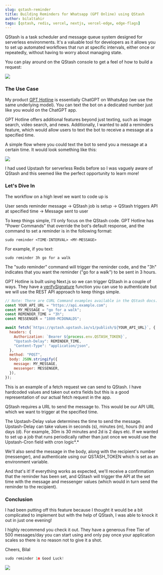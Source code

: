 ```yaml
---
slug: qstash-reminder
title: Building Reminders for Whatsapp (GPT Online) using QStash
author: bilaltahir
tags: [qstash, redis, vercel, nextjs, vercel-edge, edge-flags]
---
```


QStash is a task scheduler and message queue system designed for serverless environments. It's a valuable tool for developers as it allows you to set up automated workflows that run at specific intervals, either once or repeatedly, without having to worry about managing state.

You can play around on the QStash console to get a feel of how to build a request:

![](https://upstash.com/blog/qstash/rbuilder.png)

### The Use Case

My product [GPT Hotline](https://www.gpthotline.com/) is essentially ChatGPT on WhatsApp (we use the same underlying model). You can text the bot on a dedicated number just like you would on the ChatGPT app.

GPT Hotline offers additional features beyond just texting, such as image search, video search, and news. Additionally, I wanted to add a reminders feature, which would allow users to text the bot to receive a message at a specified time.

A simple flow where you could text the bot to send you a message at a certain time. It would look something like this:

![](https://cdn.hashnode.com/res/hashnode/image/upload/v1675305854860/b10907fb-761c-4025-96e1-915247c18368.png)

I had used Upstash for serverless Redis before so I was vaguely aware of QStash and this seemed like the perfect opportunity to learn more!

### Let's Dive In

The workflow on a high level we want to code up is

User sends reminder message -&gt; QStash job is setup -&gt; QStash triggers API at specified time -&gt; Message sent to user

To keep things simple, I'll only focus on the QStash code. GPT Hotline has "Power Commands" that override the bot's default response, and the command to set a reminder is in the following format:

```plaintext
sudo reminder <TIME-INTERVAL> <MY-MESSAGE>
```

For example, if you text:

```plaintext
sudo reminder 3h go for a walk
```

The "sudo reminder" command will trigger the reminder code, and the "3h" indicates that you want the reminder ("go for a walk") to be sent in 3 hours.

GPT Hotline is built using Next.js so we can trigger QStash in a couple of ways. They have a [verifySignature](https://console.upstash.com/qstash?tab=quickstarts) function you can use to authenticate but we will use the REST API approach to keep things simple.

```javascript
// Note: There are CURL Command examples available in the QStash docs.
const YOUR_API_URL = "https://api.example.com";
const MY_MESSAGE = "go for a walk";
const REMINDER_TIME = "3h";
const MESSENGER = "1800-MCDONALDS";

await fetch(`https://qstash.upstash.io/v1/publish/${YOUR_API_URL}`, {
  headers: {
    Authorization: `Bearer ${process.env.QSTASH_TOKEN}`,
    "Upstash-Delay": REMINDER_TIME,
    "Content-Type": "application/json",
  },
  method: "POST",
  body: JSON.stringify({
    message: MY_MESSAGE,
    messenger: MESSENGER,
  }),
});
```

This is an example of a fetch request we can send to QStash. I have hardcoded values and taken out extra fields but this is a good representation of our actual fetch request in the app.

QStash requires a URL to send the message to. This would be our API URL which we want to trigger at the specified time.

The Upstash-Delay value determines the time to send the message. Upstash-Delay can take values in seconds (s), minutes (m), hours (h) and days (d). For example, 30m is 30 minutes and 2d is 2 days etc. If we wanted to set up a job that runs periodically rather than just once we would use the Upstash-Cron field with cron logic*.*

We'll also send the message in the body, along with the recipient's number (messenger), and authenticate using our QSTASH_TOKEN which is set as an environment variable.

And that's it! If everything works as expected, we'll receive a confirmation that the reminder has been set, and QStash will trigger the API at the set time with the message and messenger values (which would in turn send the reminder to the recipient).

### Conclusion

I had been putting off this feature because I thought it would be a bit complicated to implement but with the help of QStash, I was able to knock it out in just one evening!

I highly recommend you check it out. They have a generous Free Tier of 500 messages/day you can start using and only pay once your application scales so there is no reason not to give it a shot.

Cheers,
Bilal

```javascript
sudo reminder 1m Good Luck!
```

![](https://cdn.hashnode.com/res/hashnode/image/upload/v1675307454793/0498a7e9-20de-4034-9637-939a2738aedc.png)
